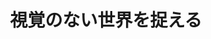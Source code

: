 ﻿---
title: "視覚のない世界を捉える"
category: "リベラルアーツ研究教育院"
vol: "88"
interviewee: "伊藤 亜紗"
url: ""
tags: []
pdf: "88-1-ito.pdf"
career: ""
preface: "障害者というと、文字通り障害を抱えている人というような、負のイメージがどうしても離れない人が 多い。そんな中、伊藤先生は障害者に対して新しいアプローチを試みている。障害者のものの見方を観察 して、新しい情報を得ようというのだ。先生が研究を始めたきっかけから、現在どのようにして斬新な研 究を進めているか、追っていく。"
---
